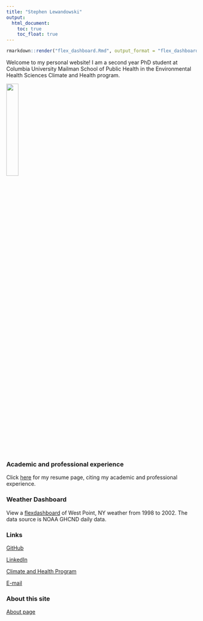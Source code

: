 ```yaml
---
title: "Stephen Lewandowski"
output:
  html_document:
    toc: true
    toc_float: true
---
```


```r
rmarkdown::render("flex_dashboard.Rmd", output_format = "flex_dashboard")
```

Welcome to my personal website! I am a second year PhD student at Columbia University Mailman School of Public Health in the Environmental Health Sciences Climate and Health program.        


<img src="images/stephen.png" style="width:25%">


### Academic and professional experience

Click [here](resume.html)  for my resume page, citing my academic and professional experience.


### Weather Dashboard

View a [flexdashboard](flex_dashboard.html) of West Point, NY weather from 1998 to 2002. The data source is NOAA GHCND daily data.  


### Links 

[GitHub](https://github.com/sal2222)    

[LinkedIn](https://www.linkedin.com/in/stevelewandowski/)  

[Climate and Health Program](https://www.mailman.columbia.edu/research/climate-and-health-program)  

[E-mail](sal2222@cumc.columbia.edu)    


### About this site

[About page](about.html)





